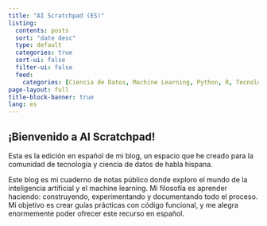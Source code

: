 ```yaml
---
title: "AI Scratchpad (ES)"
listing:
  contents: posts
  sort: "date desc"
  type: default
  categories: true
  sort-ui: false
  filter-ui: false
  feed:
    categories: [Ciencia de Datos, Machine Learning, Python, R, Tecnología]
page-layout: full
title-block-banner: true
lang: es
---
```


## ¡Bienvenido a AI Scratchpad!

Esta es la edición en español de mi blog, un espacio que he creado para la comunidad de tecnología y ciencia de datos de habla hispana.

Este blog es mi cuaderno de notas público donde exploro el mundo de la inteligencia artificial y el machine learning. Mi filosofía es aprender haciendo: construyendo, experimentando y documentando todo el proceso. Mi objetivo es crear guías prácticas con código funcional, y me alegra enormemente poder ofrecer este recurso en español.
